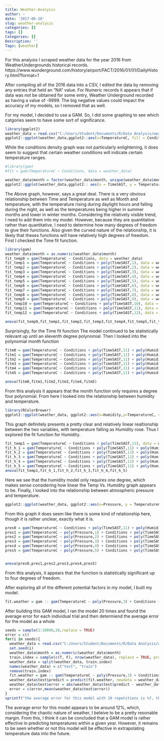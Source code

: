 ```yaml
---
title: Weather-Analysis
author: ~
date: '2017-06-20'
slug: weather-analysis
categories: []
tags: []
Categories: []
Description: ''
Tags: [weather]
---
```

For this analysis I scraped weather data for the year 2016 from WeatherUndergrounds historical records. 
https://www.wunderground.com/history/airport/FACT/2016/01/01/DailyHistory.html?format=1 

After compiling all of the 2016 data into a CSV, I edited the data by removing any entries that held an "NA" value. For Numeric records it appears that if data was not be obtained for some entry, Weather Underground recorded as having a value of -9999. The big negative values could impact the accuracy of my models, so I removed that as well.

For my model, I decided to use a GAM. So, I did some graphing to see which catgories seem to have some sort of significance.
```r
library(ggplot2)
weather_data = read.csv("C:/Users/Student/Documents/R/Data Analysis/weather2016edited.csv")
ggplot2::ggplot(weather_data,ggplot2::aes(x=TemperatureC, fill = Conditions)) +ggplot2::geom_density(alpha=.5) + ggplot2::theme_classic()
```
While the conditions density graph was not particularly enlightening, it does seem to suggest that certain weather conditions will indicate certain temperature ranges. 
```r
#library(gam)
#fit = gam(TemperatureC ~ Conditions, data = weather_data)
```

```r
weather_data$month = factor(weather_data$month, unique(weather_data$month))
ggplot2::ggplot(weather_data,ggplot2:: aes(x = TimeSAST, y = TemperatureC, color = month)) + ggplot2:: geom_point(alpha = .5) + ggplot2:: geom_smooth() + ggplot2:: theme_classic()
```

The Above graph, however, says a great deal. There is a very obvious relationship between Time and Temperature as well as Month and temperature, with the temperature rising during daylight hours and falling during the night, as well as the temperatures being higher in summer months and lower in winter months. Considering the relatively visible trend, I need to add them into my model. However, because they are quantitative rather than quantitative, I need to determine how many degrees of freedom to give their functions. Also given the curved nature of the relationship, it is likely that theses functions will have relatively high degrees of freedom. First I checked the Time fit function.
```r
library(gam)
weather_data$month = as.numeric(weather_data$month)
fit_temp0 = gam(TemperatureC ~ Conditions, data = weather_data)
fit_temp1 = gam(TemperatureC ~ Conditions + poly(TimeSAST,1), data = weather_data)
fit_temp2 = gam(TemperatureC ~ Conditions + poly(TimeSAST,2), data = weather_data)
fit_temp3 = gam(TemperatureC ~ Conditions + poly(TimeSAST,3), data = weather_data)
fit_temp4 = gam(TemperatureC ~ Conditions + poly(TimeSAST,4), data = weather_data)
fit_temp5 = gam(TemperatureC ~ Conditions + poly(TimeSAST,5), data = weather_data)
fit_temp6 = gam(TemperatureC ~ Conditions + poly(TimeSAST,6), data = weather_data)
fit_temp7 = gam(TemperatureC ~ Conditions + poly(TimeSAST,7), data = weather_data)
fit_temp8 = gam(TemperatureC ~ Conditions + poly(TimeSAST,8), data = weather_data)
fit_temp9 = gam(TemperatureC ~ Conditions + poly(TimeSAST,9), data = weather_data)
fit_temp10 = gam(TemperatureC ~ Conditions + poly(TimeSAST,10), data = weather_data)
fit_temp11 = gam(TemperatureC ~ Conditions + poly(TimeSAST,11), data = weather_data)
fit_temp12 = gam(TemperatureC ~ Conditions + poly(TimeSAST,12), data = weather_data)

anova(fit_temp0,fit_temp1,fit_temp2,fit_temp3,fit_temp4,fit_temp5,fit_temp6,fit_temp7,fit_temp8,fit_temp9,fit_temp10,fit_temp11,fit_temp12)

```

Surprisingly, for the Time fit function The model continued to be statistically relevant up until an eleventh degree polynomial. Then I looked into the polynomial month function

```r
fitm0 = gam(TemperatureC ~ Conditions + poly(TimeSAST,11) + poly(Humidity,4), data = weather_data)
fitm1 = gam(TemperatureC ~ Conditions + poly(TimeSAST,11) + poly(Humidity,4) + poly(month,1), data = weather_data)
fitm2 = gam(TemperatureC ~ Conditions + poly(TimeSAST,11) + poly(Humidity,4) + poly(month,2), data = weather_data)
fitm3 = gam(TemperatureC ~ Conditions + poly(TimeSAST,11) + poly(Humidity,4) + poly(month,3), data = weather_data)
fitm4 = gam(TemperatureC ~ Conditions + poly(TimeSAST,11) + poly(Humidity,4) + poly(month,4), data = weather_data)
fitm5 = gam(TemperatureC ~ Conditions + poly(TimeSAST,11) + poly(Humidity,4) + poly(month,5), data = weather_data)

anova(fitm0,fitm1,fitm2,fitm3,fitm4,fitm5)

```

From this analysis it appears that the month function only requires a degree four polynomial. From here I looked into the relationship between humidity and temperature.

```r
library(RColorBrewer)
ggplot2::ggplot(weather_data, ggplot2::aes(x=Humidity,y=TemperatureC, color = TemperatureC)) + ggplot2:: geom_point() + geom_smooth() + ggplot2:: theme_classic()
```

This graph definitely presents a pretty clear and relatively linear realtionship between the two variables, with temperature falling as Humidity rose. Thus I explored the fit function for Humidity.

```r
fit_temp1 = gam(TemperatureC ~ Conditions + poly(TimeSAST,11), data = weather_data)
fit_h_1 = gam(TemperatureC ~ Conditions + poly(TimeSAST,11) + poly(Humidity,1), data = weather_data)
fit_h_2 = gam(TemperatureC ~ Conditions + poly(TimeSAST,11) + poly(Humidity,2), data = weather_data)
fit_h_3 = gam(TemperatureC ~ Conditions + poly(TimeSAST,11) + poly(Humidity,3), data = weather_data)
fit_h_4 = gam(TemperatureC ~ Conditions + poly(TimeSAST,11) + poly(Humidity,4), data = weather_data)
fit_h_5 = gam(TemperatureC ~ Conditions + poly(TimeSAST,11) + poly(Humidity,5), data = weather_data)
anova(fit_temp1,fit_h_1,fit_h_2,fit_h_3,fit_h_4,fit_h_5)
```

Here we see that the humidity model only requires one degree, which makes sense considering how linear the Temp Vs. Humidity graph appears to be. Finally, I looked into the relationship between atmospheric pressure and temperature.

```r
ggplot2::ggplot(weather_data, ggplot2::aes(x=Pressure, y = TemperatureC, color = TemperatureC)) + ggplot2::geom_point() +ggplot2::theme_classic() 
```

From this graph it does seem like there is some kind of relationship here, though it is rather unclear, exactly what it is.

```r
pres0 = gam(TemperatureC ~ Conditions + poly(TimeSAST,11) + poly(Humidity,4) + poly(month,4), data = weather_data)
pres1 = gam(TemperatureC ~ poly(Pressure,1) + Conditions + poly(TimeSAST,11) + poly(Humidity,4) + poly(month,4), data = weather_data)
pres2 = gam(TemperatureC ~ poly(Pressure,2) + Conditions + poly(TimeSAST,11) + poly(Humidity,4) + poly(month,4), data = weather_data)
pres3 = gam(TemperatureC ~ poly(Pressure,3) + Conditions + poly(TimeSAST,11) + poly(Humidity,4) + poly(month,4), data = weather_data)
pres4 = gam(TemperatureC ~ poly(Pressure,4) + Conditions + poly(TimeSAST,11) + poly(Humidity,4) + poly(month,4), data = weather_data)
pres5 = gam(TemperatureC ~ poly(Pressure,5) + Conditions + poly(TimeSAST,11) + poly(Humidity,4) + poly(month,4), data = weather_data)


anova(pres0,pres1,pres2,pres3,pres4,pres5)
```

From this analysis, it appears that the function is statistically significant up to four degrees of freedom.

After exploring all of the different potential factors in my model, I built my model.

```r
fit.weather = gam :: gam(TemperatureC ~ poly(Pressure,3) + Conditions + poly(TimeSAST,11) + poly(Humidity,1) + poly(month,4), data = weather_data)
```

After building this GAM model, I ran the model 20 times and found the average error for each individual trial and then determiend the average error for the model as a whole

```r
seeds = sample(1:10000,20,replace = TRUE)
error = c()
for(i in seeds){
  weather_data = read.csv("C:/Users/Student/Documents/R/Data Analysis/weather2016edited.csv")
  set.seed(i)
  weather_data$month = as.numeric(weather_data$month)
  train.index = sample(c(T, F), nrow(weather_data), replace = TRUE, prob = c(0.8, 0.2))
  weather_data = split(weather_data, train.index)
  names(weather_data) = c("test", "train")
  remove(train.index)
  fit.weather = gam :: gam(TemperatureC ~ poly(Pressure,3) + Conditions + poly(TimeSAST,11) + poly(Humidity,1) + poly(month,4), data = weather_data$train)
  weather_data$test$predict = predict(fit.weather, newdata = weather_data$test)
  weather_data$test$error = abs(weather_data$test$predict - weather_data$test$TemperatureC)/weather_data$test$TemperatureC
  error = c(error,mean(weather_data$test$error))
}
sprintf("the average error for this model with 10 repetitions is %f, the maximum error is %f, and the minimum error is %f", mean(error), max(error), min(error))
```

The average error for this model appears to be around 12%, which, considering the chaotic nature of weather, I beleive to be a pretty resonable margin. From this, I think it can be concluded that a GAM model is rather effective in predicting temperatures within a given year. However, it remains to be seen whether or not this model will be effective in extrapolating temperature data into the future.

